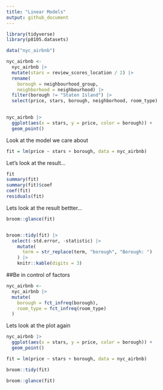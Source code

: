 ```yaml
---
title: "Linear Models"
output: github_document
---
```

```r
library(tidyverse)
library(p8105.datasets)
```

```r
data("nyc_airbnb") 

nyc_airbnb <-
  nyc_airbnb |>
  mutate(stars = review_scores_location / 2) |>
  rename(
    borough = neighbourhood_group,
    neighborhood = neighbourhood) |>
  filter(borough != "Staten Island") |>
  select(price, stars, borough, neighborhood, room_type)
  
```

```r
nyc_airbnb |>
  ggplot(aes(x = stars, y = price, color = borough)) +
  geom_point()
```


Look at the model we care about

```r
fit = lm(price ~ stars + borough, data = nyc_airbnb)
```

Let's look at the result...


```r
fit
summary(fit)
summary(fit)$coef
coef(fit)
residuals(fit)
```


Lets look at the result bettter...

```r
broom::glance(fit)


broom::tidy(fit) |>
  select(-std.error, -statistic) |>
    mutate(
      term = str_replace(term, "borough", "Borough: ")
    ) |>
    knitr::kable(digits = 3)


```

##Be in control of factors 
```r
nyc_airbnb <- 
  nyc_airbnb |>
  mutate(
    borough = fct_infreq(borough),
    room_type = fct_infreq(room_type)
  )
```

Lets look at the plot again
```r
nyc_airbnb |>
  ggplot(aes(x = stars, y = price, color = borough)) +
  geom_point()
```


```r
fit = lm(price ~ stars + borough, data = nyc_airbnb)

broom::tidy(fit)

broom::glance(fit)
```




























